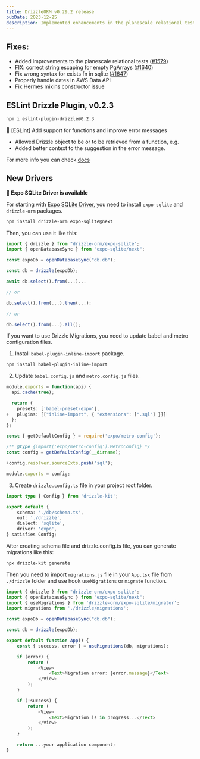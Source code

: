 ```yaml
---
title: DrizzleORM v0.29.2 release
pubDate: 2023-12-25
description: Implemented enhancements in the planescale relational tests. Corrected string escaping for empty PgArrays. Rectified syntax error for the exists function in SQLite. Ensured proper handling of dates in AWS Data API. Resolved the Hermes mixins constructor issue.
---
```


## Fixes: 

- Added improvements to the planescale relational tests ([#1579](https://github.com/drizzle-team/drizzle-orm/pull/1579))
- FIX: correct string escaping for empty PgArrays ([#1640](https://github.com/drizzle-team/drizzle-orm/pull/1640))
- Fix wrong syntax for exists fn in sqlite ([#1647](https://github.com/drizzle-team/drizzle-orm/pull/1647))
- Properly handle dates in AWS Data API
- Fix Hermes mixins constructor issue

## ESLint Drizzle Plugin, v0.2.3

```bash copy
npm i eslint-plugin-drizzle@0.2.3
```

🎉 [ESLint] Add support for functions and improve error messages

- Allowed Drizzle object to be or to be retrieved from a function, e.g.
- Added better context to the suggestion in the error message.

For more info you can check [docs](/docs/eslint-plugin)
## New Drivers

**🎉 Expo SQLite Driver is available**

For starting with [Expo SQLite Driver](/docs/get-started-sqlite#expo-sqlite), you need to install `expo-sqlite` and `drizzle-orm` packages.

```bash copy
npm install drizzle-orm expo-sqlite@next
```

Then, you can use it like this:

```ts copy {4,6}
import { drizzle } from "drizzle-orm/expo-sqlite";
import { openDatabaseSync } from "expo-sqlite/next";

const expoDb = openDatabaseSync("db.db");

const db = drizzle(expoDb);

await db.select().from(...)...

// or

db.select().from(...).then(...);

// or

db.select().from(...).all();
```

If you want to use Drizzle Migrations, you need to update babel and metro configuration files.

1. Install `babel-plugin-inline-import` package.

```bash copy
npm install babel-plugin-inline-import
```

2. Update `babel.config.js` and `metro.config.js` files.

```ts filename="babel.config.js" copy {6}
module.exports = function(api) {
  api.cache(true);

  return {
    presets: ['babel-preset-expo'],
+   plugins: [["inline-import", { "extensions": [".sql"] }]]
  };
};
```

```ts filename="metro.config.js" copy {6}
const { getDefaultConfig } = require('expo/metro-config');

/** @type {import('expo/metro-config').MetroConfig} */
const config = getDefaultConfig(__dirname);

+config.resolver.sourceExts.push('sql');

module.exports = config;
```

3. Create `drizzle.config.ts` file in your project root folder.

```ts copy
import type { Config } from 'drizzle-kit';

export default {
	schema: './db/schema.ts',
	out: './drizzle',
    dialect: 'sqlite',
	driver: 'expo',
} satisfies Config;
```

After creating schema file and drizzle.config.ts file, you can generate migrations like this:

```bash copy
npx drizzle-kit generate
```

Then you need to import `migrations.js` file in your `App.tsx` file from `./drizzle` folder and use hook `useMigrations` or `migrate` function.

```ts copy {4,11}
import { drizzle } from "drizzle-orm/expo-sqlite";
import { openDatabaseSync } from "expo-sqlite/next";
import { useMigrations } from 'drizzle-orm/expo-sqlite/migrator';
import migrations from './drizzle/migrations';

const expoDb = openDatabaseSync("db.db");

const db = drizzle(expoDb);

export default function App() {
    const { success, error } = useMigrations(db, migrations);

    if (error) {
        return (
            <View>
                <Text>Migration error: {error.message}</Text>
            </View>
        );
    }

    if (!success) {
        return (
            <View>
                <Text>Migration is in progress...</Text>
            </View>
        );
    }

    return ...your application component;
}
```
